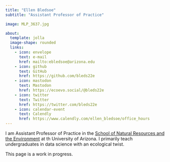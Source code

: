 ```yaml
---
title: "Ellen Bledsoe"
subtitle: "Assistant Professor of Practice"

image: MLP_3637.jpg

about: 
  template: jolla
  image-shape: rounded
  links: 
    - icon: envelope
      text: e-mail
      href: mailto:ebledsoe@arizona.edu
    - icon: github
      text: GitHub
      href: https://github.com/bleds22e
    - icon: mastodon
      text: Mastodon
      href: https://ecoevo.social/@bleds22e
    - icon: twitter
      text: Twitter
      href: https://twitter.com/bleds22e
    - icon: calendar-event
      text: Calendly
      href: https://www.calendly.com/ellen_bledsoe/office_hours
---
```


I am Assistant Professor of Practice in the [School of Natural Resources and the Environment](https://nature.arizona.edu/) at th University of Arizona. I primarily teach undergraduates in data science with an ecological twist.

This page is a work in progress.
